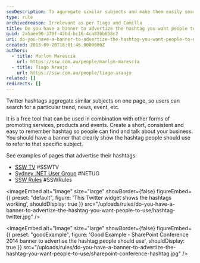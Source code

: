 ```yaml
---
seoDescription: To aggregate similar subjects and make them easily searchable on Twitter, have a banner that clearly shows the hashtag people should use to refer to your business or event.
type: rule
archivedreason: Irrelevant as per Tiago and Camilla
title: Do you have a banner to advertize the hashtag you want people to use?
guid: 2a5aee90-370f-42bd-bc16-4ca82bb658c2
uri: do-you-have-a-banner-to-advertize-the-hashtag-you-want-people-to-use
created: 2013-09-20T18:01:46.0000000Z
authors:
  - title: Marlon Marescia
    url: https://ssw.com.au/people/marlon-marescia
  - title: Tiago Araujo
    url: https://ssw.com.au/people/tiago-araujo
related: []
redirects: []
---
```


Twitter hashtags aggregate similar subjects on one page, so users can search for a particular trend, news, event, etc.

It is a free tool that can be used in combination with other forms of promoting services, products and events. Create a short, consistent and easy to remember hashtag so people can find and talk about your business.
You should have a banner that clearly show the hashtag people should use to refer to that specific subject.

See examples of pages that advertise their hashtags:

- [SSW TV](http://tv.ssw.com/) #SSWTV
- [Sydney .NET User Group](http://www.ssw.com.au/ssw/NETUG/Sydney.aspx) #NETUG
- [SSW Rules](/) #SSWRules


<imageEmbed
  alt="Image"
  size="large"
  showBorder={false}
  figureEmbed={{
    preset: "default",
    figure: 'This Twitter widget shows the hashtags working',
    shouldDisplay: true
  }}
  src="/uploads/rules/do-you-have-a-banner-to-advertize-the-hashtag-you-want-people-to-use/hashtag-twitter.jpg"
/>

<imageEmbed
  alt="Image"
  size="large"
  showBorder={false}
  figureEmbed={{
    preset: "goodExample",
    figure: 'Good Example - SharePoint Conference 2014 banner to advertise the hashtag people should use',
    shouldDisplay: true
  }}
  src="/uploads/rules/do-you-have-a-banner-to-advertize-the-hashtag-you-want-people-to-use/sharepoint-conference-hashtag.jpg"
/>